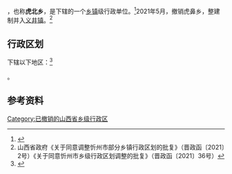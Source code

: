 {{中国乡级行政区|14/09/27/202/000}}

'''{{PAGENAMEBASE}}'''，也称'''虎北乡'''，是{{PRC admin/fullname|14/09/27/202/000|3}}下辖的一个[[乡镇|乡镇]]级行政单位。<ref>{{PRC admin/ref sgc|{{PRC admin/parent|14/09/27/202/000}}}}</ref>2021年5月，撤销虎鼻乡，整建制并入[[义井镇_(神池县)|义井镇]]。<ref>山西省政府《关于同意调整忻州市部分乡镇行政区划的批复》（晋政函〔2021〕2号）《关于同意忻州市乡级行政区划调整的批复》（晋政函〔2021〕36号）</ref>

== 行政区划 ==

{{PAGENAMEBASE}}下辖以下地区：<ref>{{PRC admin/ref sgc|14/09/27/202/000}}</ref>

{{PRC admin/children|14/09/27/202/000}}。

== 参考资料 ==

{{reflist}}

{{PRC admin/navcat|14/09/27/202/000}}

[[Category:已撤销的山西省乡级行政区|Category:已撤销的山西省乡级行政区]]